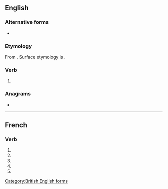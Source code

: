 {{also|neutralisé}}
==English==

===Alternative forms===
* {{l|en|neutralize}} {{qualifier|American}}

===Etymology===
From {{etyl|fr|en}} {{m|fr|neutraliser}}. Surface etymology is {{suffix|en|neutral|ise}}.

===Verb===
{{en-verb|neutralis}}

# {{lb|en|British spelling}} {{alternative spelling of|en|neutralize}}

[[Category:British English forms]]

===Anagrams===
* {{anagrams|en|a=aeeilnrstu|laurestine|lineatures|reinsulate}}

----

==French==

===Verb===
{{head|fr|verb form}}

# {{inflection of|fr|neutraliser||1|s|pres|indc}}
# {{inflection of|fr|neutraliser||3|s|pres|indc}}
# {{inflection of|fr|neutraliser||1|s|pres|subj}}
# {{inflection of|fr|neutraliser||3|s|pres|subj}}
# {{inflection of|fr|neutraliser||2|s|impr}}